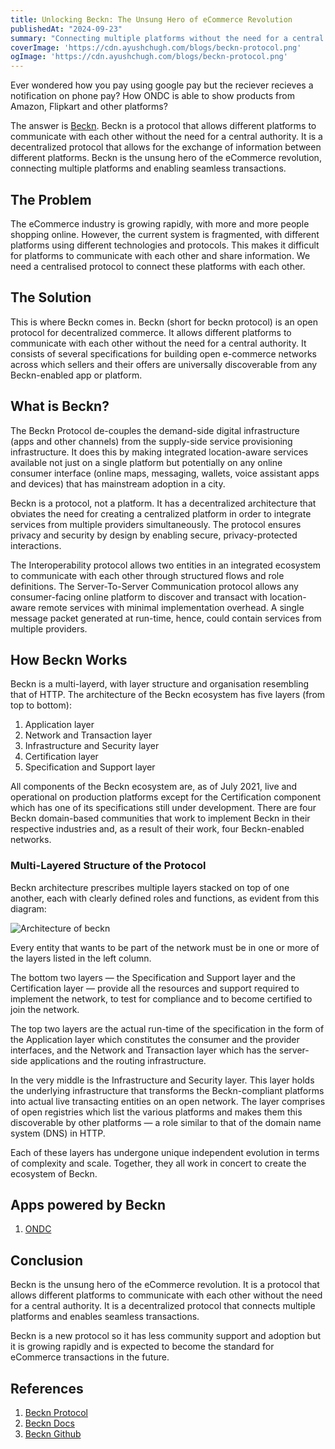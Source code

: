 ```yaml
---
title: Unlocking Beckn: The Unsung Hero of eCommerce Revolution
publishedAt: "2024-09-23"
summary: "Connecting multiple platforms without the need for a central authority."
coverImage: 'https://cdn.ayushchugh.com/blogs/beckn-protocol.png'
ogImage: 'https://cdn.ayushchugh.com/blogs/beckn-protocol.png'
---
```


Ever wondered how you pay using google pay but the reciever recieves a notification on phone pay?
How ONDC is able to show products from Amazon, Flipkart and other platforms?

The answer is [Beckn](https://becknprotocol.io). Beckn is a protocol that allows different platforms to communicate with each other without the need for a central authority.
It is a decentralized protocol that allows for the exchange of information between different platforms.
Beckn is the unsung hero of the eCommerce revolution, connecting multiple platforms and enabling seamless transactions.

## The Problem

The eCommerce industry is growing rapidly, with more and more people shopping online.
However, the current system is fragmented, with different platforms using different technologies and protocols.
This makes it difficult for platforms to communicate with each other and share information.
We need a centralised protocol to connect these platforms with each other.

## The Solution

This is where Beckn comes in. Beckn (short for beckn protocol) is an open protocol for decentralized commerce.
It allows different platforms to communicate with each other without the need for a central authority.
It consists of several specifications for building open e-commerce networks across which sellers and their offers are universally discoverable from any Beckn-enabled app or platform.

## What is Beckn?

The Beckn Protocol de-couples the demand-side digital infrastructure (apps and other channels) from the supply-side service provisioning infrastructure.
It does this by making integrated location-aware services available not just on a single platform but potentially on any online consumer interface (online maps, messaging, wallets, voice assistant apps and devices) that has mainstream adoption in a city.

Beckn is a protocol, not a platform. It has a decentralized architecture that obviates the need for creating a centralized platform in order to integrate services from multiple providers simultaneously.
The protocol ensures privacy and security by design by enabling secure, privacy-protected interactions.

The Interoperability protocol allows two entities in an integrated ecosystem to communicate with each other through structured flows and role definitions.
The Server-To-Server Communication protocol allows any consumer-facing online platform to discover and transact with location-aware remote services with minimal implementation overhead.
A single message packet generated at run-time, hence, could contain services from multiple providers.

## How Beckn Works

Beckn is a multi-layerd, with layer structure and organisation resembling that of HTTP.
The architecture of the Beckn ecosystem has five layers (from top to bottom):

1. Application layer
1. Network and Transaction layer
1. Infrastructure and Security layer
1. Certification layer
1. Specification and Support layer

All components of the Beckn ecosystem are, as of July 2021, live and operational on production platforms except for the Certification component which has one of its specifications still under development.
There are four Beckn domain-based communities that work to implement Beckn in their respective industries and, as a result of their work, four Beckn-enabled networks.

### Multi-Layered Structure of the Protocol

Beckn architecture prescribes multiple layers stacked on top of one another, each with clearly defined roles and functions, as evident from this diagram:

<Image
	src="https://cdn.ayushchugh.com/blogs/beckn-architecture.png"
	alt="Architecture of beckn"
	width={1200}
	height={630}
/>

Every entity that wants to be part of the network must be in one or more of the layers listed in the left column.

The bottom two layers — the Specification and Support layer and the Certification layer — provide all the resources and support required to implement the network, to test for compliance and to become certified to join the network.

The top two layers are the actual run-time of the specification in the form of the Application layer which constitutes the consumer and the provider interfaces, and the Network and Transaction layer which has the server-side applications and the routing infrastructure.

In the very middle is the Infrastructure and Security layer.
This layer holds the underlying infrastructure that transforms the Beckn-compliant platforms into actual live transacting entities on an open network.
The layer comprises of open registries which list the various platforms and makes them this discoverable by other platforms — a role similar to that of the domain name system (DNS) in HTTP.

Each of these layers has undergone unique independent evolution in terms of complexity and scale.
Together, they all work in concert to create the ecosystem of Beckn.

## Apps powered by Beckn

1. [ONDC](https://ondc.org)

## Conclusion

Beckn is the unsung hero of the eCommerce revolution. It is a protocol that allows different platforms to communicate with each other without the need for a central authority.
It is a decentralized protocol that connects multiple platforms and enables seamless transactions.

Beckn is a new protocol so it has less community support and adoption but it is growing rapidly and is expected to become the standard for eCommerce transactions in the future.

## References

1. [Beckn Protocol](https://becknprotocol.io)
2. [Beckn Docs](https://developers.becknprotocol.io)
3. [Beckn Github](https://github.com/beckn)
